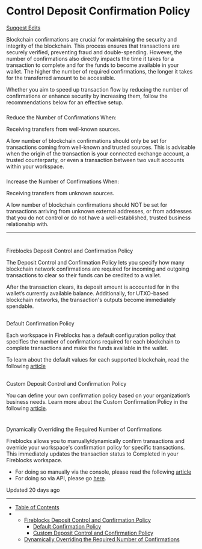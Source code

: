# Control Deposit Confirmation Policy

[Suggest Edits](/edit/define-confirmation-policy-maybe-move-from-here)

Blockchain confirmations are crucial for maintaining the security and integrity of the blockchain. This process ensures that transactions are securely verified, preventing fraud and double-spending. However, the number of confirmations also directly impacts the time it takes for a transaction to complete and for the funds to become available in your wallet. The higher the number of required confirmations, the longer it takes for the transferred amount to be accessible.

Whether you aim to speed up transaction flow by reducing the number of confirmations or enhance security by increasing them, follow the recommendations below for an effective setup.

### 

Reduce the Number of Confirmations When:

[](#reduce-the-number-of-confirmations-when)

Receiving transfers from well-known sources.

A low number of blockchain confirmations should only be set for transactions coming from well-known and trusted sources. This is advisable when the origin of the transaction is your connected exchange account, a trusted counterparty, or even a transaction between two vault accounts within your workspace.

### 

Increase the Number of Confirmations When:

[](#increase-the-number-of-confirmations-when)

Receiving transfers from unknown sources.

A low number of blockchain confirmations should NOT be set for transactions arriving from unknown external addresses, or from addresses that you do not control or do not have a well-established, trusted business relationship with.

* * *

  

# 

Fireblocks Deposit Control and Confirmation Policy

[](#fireblocks-deposit-control-and-confirmation-policy)

The Deposit Control and Confirmation Policy lets you specify how many blockchain network confirmations are required for incoming and outgoing transactions to clear so their funds can be credited to a wallet.

After the transaction clears, its deposit amount is accounted for in the wallet’s currently available balance. Additionally, for UTXO-based blockchain networks, the transaction's outputs become immediately spendable.

## 

Default Confirmation Policy

[](#default-confirmation-policy)

Each workspace in Fireblocks has a default configuration policy that specifies the number of confirmations required for each blockchain to complete transactions and make the funds available in the wallet.

To learn about the default values for each supported blockchain, read the following [article](https://support.fireblocks.io/hc/en-us/articles/10883496786204-Default-Deposit-Control-and-Confirmation-Policy)

## 

Custom Deposit Control and Confirmation Policy

[](#custom-deposit-control-and-confirmation-policy)

You can define your own confirmation policy based on your organization’s business needs. Learn more about the Custom Confirmation Policy in the following [article](https://support.fireblocks.io/hc/en-us/articles/10883650908572-Build-a-custom-Deposit-Control-and-Confirmation-Policy).

# 

Dynamically Overriding the Required Number of Confirmations

[](#dynamically-overriding-the-required-number-of-confirmations)

Fireblocks allows you to manually/dynamically confirm transactions and override your workspace's confirmation policy for specific transactions.  
This immediately updates the transaction status to Completed in your Fireblocks workspace.

*   For doing so manually via the console, please read the following [article](https://support.fireblocks.io/hc/en-us/articles/360015491419-Confirming-transactions-manually)
*   For doing so via API, please go [here](/reference/settransactionconfirmationthreshold).

Updated 20 days ago

* * *

*   [Table of Contents](#)
*   *   [Fireblocks Deposit Control and Confirmation Policy](#fireblocks-deposit-control-and-confirmation-policy)
        *   [Default Confirmation Policy](#default-confirmation-policy)
        *   [Custom Deposit Control and Confirmation Policy](#custom-deposit-control-and-confirmation-policy)
    *   [Dynamically Overriding the Required Number of Confirmations](#dynamically-overriding-the-required-number-of-confirmations)